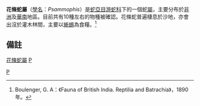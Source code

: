 {{Automatic Taxobox
| taxon = Psammophis
| image = Psammophis subtaeniatus2.jpg
| image_caption = ''Psammophis subtaeniatus'', 南非Limpopo
| authority = Fitzinger, 1826
| subdivision_ranks = 種
| subdivision =
'''Psammophis condanarus'''<br>
'''Psammophis leithii'''<br>
'''Psammophis longifrons'''<br>
'''Psammophis schokari'''<br>
'''[[吐鲁番花条蛇|Psammophis turpanensis]]'''<br>
...
}}

'''花條蛇屬'''（[[學名|學名]]：''Psammophis''）是[[蛇亞目|蛇亞目]][[游蛇科|游蛇科]]下的一個蛇[[屬|屬]]，主要分布於[[非洲|非洲]]及[[中國|華南]]地區。目前共有10種左右的物種被確認。花條蛇普遍棲息於沙地，亦會出沒於灌木林間，主要以[[蜥蜴|蜥蜴]]為食糧。<ref>Boulenger, G. A：《Fauna of British India. Reptilia and Batrachia》，1890年。</ref>

==備註==
{{reflist}}

{{taxonbar}}

[[category:花條蛇屬|]]
[[category:游蛇科|P]]
[[Category:1826年描述的分类群|P]]